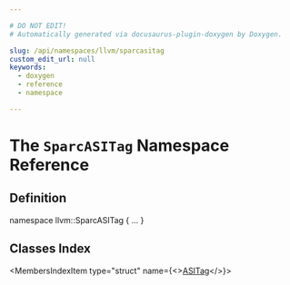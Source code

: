 ```yaml
---

# DO NOT EDIT!
# Automatically generated via docusaurus-plugin-doxygen by Doxygen.

slug: /api/namespaces/llvm/sparcasitag
custom_edit_url: null
keywords:
  - doxygen
  - reference
  - namespace

---
```





# The `SparcASITag` Namespace Reference

<DoxygenPage pluginConfig={pluginConfig}>



## Definition

<CodeBlock>namespace llvm::SparcASITag &#123; ... &#125;</CodeBlock>

## Classes Index

<MembersIndex>

<MembersIndexItem
  type="struct"
  name={<><a href="/docs/api/structs/llvm/sparcasitag/asitag">ASITag</a></>}>
</MembersIndexItem>

</MembersIndex>


</DoxygenPage>
